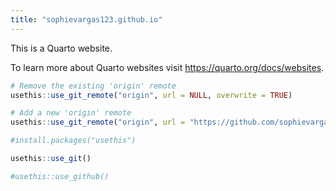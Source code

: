 ```yaml
---
title: "sophievargas123.github.io"
---
```


This is a Quarto website.

To learn more about Quarto websites visit <https://quarto.org/docs/websites>.

```r
# Remove the existing 'origin' remote
usethis::use_git_remote("origin", url = NULL, overwrite = TRUE)

# Add a new 'origin' remote
usethis::use_git_remote("origin", url = "https://github.com/sophievargas123/sophievargas123.github.io.git")

```


```r
#install.packages("usethis")
```

```r
usethis::use_git()
```

```r
#usethis::use_github() 
```
